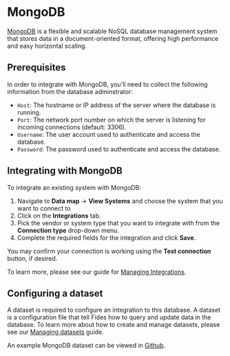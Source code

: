 
# MongoDB
[MongoDB](https://www.mongodb.com/) is a flexible and scalable NoSQL database management system that stores data in a document-oriented format, offering high performance and easy horizontal scaling.


## Prerequisites
In order to integrate with MongoDB, you'll need to collect the following information from the database adminstrator:

- `Host`: The hostname or IP address of the server where the database is running.
- `Port`: The network port number on which the server is listening for incoming connections (default: 3306).
- `Username`: The user account used to authenticate and access the database.
- `Password`: The password used to authenticate and access the database.


## Integrating with MongoDB
To integrate an existing system with MongoDB: 

1. Navigate to **Data map** → **View Systems** and choose the system that you want to connect to
2. Click on the **Integrations** tab.
3. Pick the vendor or system type that you want to integrate with from the **Connection type** drop-down menu.
4. Complete the required fields for the integration and click **Save**. 

You may confirm your connection is working using the **Test connection** button, if desired.

To learn more, please see our guide for [Managing Integrations](../manage-integrations).

## Configuring a dataset
A dataset is required to configure an integration to this database. A dataset is a configuration file that tell Fides how to query and update data in the database. To learn more about how to create and manage datasets, please see our [Managing datasets](../datasets) guide.

An example MongoDB dataset can be viewed in [Github](https://github.com/ethyca/fides/blob/main/data/dataset/mongo_example_test_dataset.yml).



